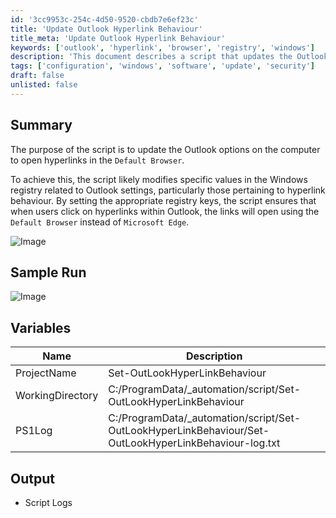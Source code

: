 ```yaml
---
id: '3cc9953c-254c-4d50-9520-cbdb7e6ef23c'
title: 'Update Outlook Hyperlink Behaviour'
title_meta: 'Update Outlook Hyperlink Behaviour'
keywords: ['outlook', 'hyperlink', 'browser', 'registry', 'windows']
description: 'This document describes a script that updates the Outlook options on a computer to open hyperlinks in the Default Browser. It modifies specific Windows registry values related to Outlook settings to ensure that hyperlinks within Outlook open using the Default Browser instead of Microsoft Edge.'
tags: ['configuration', 'windows', 'software', 'update', 'security']
draft: false
unlisted: false
---
```

## Summary

The purpose of the script is to update the Outlook options on the computer to open hyperlinks in the `Default Browser`. 

To achieve this, the script likely modifies specific values in the Windows registry related to Outlook settings, particularly those pertaining to hyperlink behaviour. By setting the appropriate registry keys, the script ensures that when users click on hyperlinks within Outlook, the links will open using the `Default Browser` instead of `Microsoft Edge`.

![Image](../../../static/img/Open-Hyperlinks-From-Outlook-in-Default-Browser/image_1.png)

## Sample Run

![Image](../../../static/img/Open-Hyperlinks-From-Outlook-in-Default-Browser/image_2.png)

## Variables

| Name              | Description                                                                                      |
|-------------------|--------------------------------------------------------------------------------------------------|
| ProjectName       | Set-OutLookHyperLinkBehaviour                                                                    |
| WorkingDirectory   | C:/ProgramData/_automation/script/Set-OutLookHyperLinkBehaviour                                 |
| PS1Log            | C:/ProgramData/_automation/script/Set-OutLookHyperLinkBehaviour/Set-OutLookHyperLinkBehaviour-log.txt |

## Output

- Script Logs












